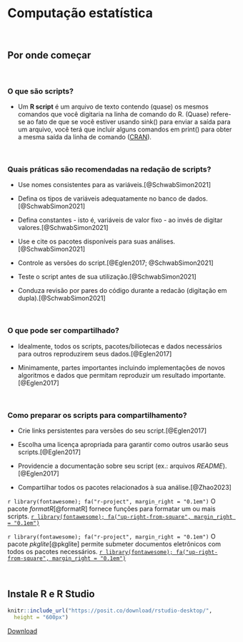 # **Computação estatística** {#computacao-estatistica}

<br>

## Por onde começar {#inicio}

<br>

### O que são scripts?

-   Um **R script** é um arquivo de texto contendo (quase) os mesmos comandos que você digitaria na linha de comando do R. (Quase) refere-se ao fato de que se você estiver usando sink() para enviar a saída para um arquivo, você terá que incluir alguns comandos em print() para obter a mesma saída da linha de comando ([CRAN](https://cran.r-project.org/doc/contrib/Lemon-kickstart/kr_scrpt.html)).

<br>

### Quais práticas são recomendadas na redação de scripts?

-   Use nomes consistentes para as variáveis.[@SchwabSimon2021]

-   Defina os tipos de variáveis adequatamente no banco de dados.[@SchwabSimon2021]

-   Defina constantes - isto é, variáveis de valor fixo - ao invés de digitar valores.[@SchwabSimon2021]

-   Use e cite os pacotes disponíveis para suas análises.[@SchwabSimon2021]

-   Controle as versões do script.[@Eglen2017; @SchwabSimon2021]

-   Teste o script antes de sua utilização.[@SchwabSimon2021]

-   Conduza revisão por pares do código durante a redacão (digitação em dupla).[@SchwabSimon2021]

<br>

### O que pode ser compartilhado?

-   Idealmente, todos os scripts, pacotes/biliotecas e dados necessários para outros reproduzirem seus dados.[@Eglen2017]

-   Minimamente, partes importantes incluindo implementações de novos algoritmos e dados que permitam reproduzir um resultado importante.[@Eglen2017]

<br>

### Como preparar os scripts para compartilhamento?

-   Crie links persistentes para versões do seu script.[@Eglen2017]

-   Escolha uma licença apropriada para garantir como outros usarão seus scripts.[@Eglen2017]

-   Providencie a documentação sobre seu script (ex.: arquivos *README*).[@Eglen2017]

-   Compartilhar todos os pacotes relacionados à sua análise.[@Zhao2023]

::: blue
`r library(fontawesome); fa("r-project", margin_right = "0.1em")` O pacote *formatR*[@formatR] fornece funções para formatar um ou mais scripts. [`r library(fontawesome); fa("up-right-from-square", margin_right = "0.1em")`](https://cran.r-project.org/web/packages/formatR/index.html)
:::

::: blue
`r library(fontawesome); fa("r-project", margin_right = "0.1em")` O pacote *pkglite*[@pkglite] permite submeter documentos eletrônicos com todos os pacotes necessários. [`r library(fontawesome); fa("up-right-from-square", margin_right = "0.1em")`](https://cran.rstudio.com/web/packages/pkglite/index.html)
:::

<br>

## Instale R e R Studio {#instale}

```r
knitr::include_url("https://posit.co/download/rstudio-desktop/",
  height = "600px")
```

[Download](https://posit.co/download/rstudio-desktop/)

<br>
